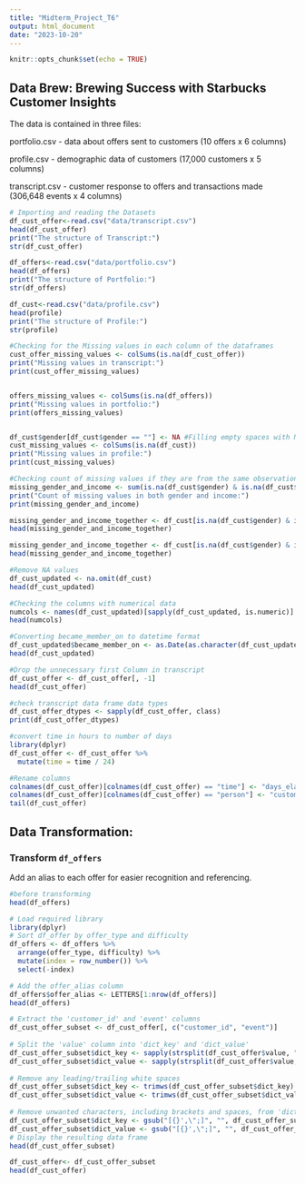 ```yaml
---
title: "Midterm_Project_T6"
output: html_document
date: "2023-10-20"
---
```


```r
knitr::opts_chunk$set(echo = TRUE)
```

## Data Brew: Brewing Success with Starbucks Customer Insights

The data is contained in three files:

portfolio.csv - data about offers sent to customers (10 offers x 6 columns)

profile.csv - demographic data of customers (17,000 customers x 5 columns)

transcript.csv - customer response to offers and transactions made (306,648 events x 4 columns)

```r
# Importing and reading the Datasets 
df_cust_offer<-read.csv("data/transcript.csv")
head(df_cust_offer)
print("The structure of Transcript:")
str(df_cust_offer)

df_offers<-read.csv("data/portfolio.csv")
head(df_offers)
print("The structure of Portfolio:")
str(df_offers)

df_cust<-read.csv("data/profile.csv")
head(profile)
print("The structure of Profile:")
str(profile)
```

```r
#Checking for the Missing values in each column of the dataframes
cust_offer_missing_values <- colSums(is.na(df_cust_offer))
print("Missing values in transcript:")
print(cust_offer_missing_values)


offers_missing_values <- colSums(is.na(df_offers))
print("Missing values in portfolio:")
print(offers_missing_values)


df_cust$gender[df_cust$gender == ""] <- NA #Filling empty spaces with NA values
cust_missing_values <- colSums(is.na(df_cust))
print("Missing values in profile:")
print(cust_missing_values)
```

```r
#Checking count of missing values if they are from the same observations
missing_gender_and_income <- sum(is.na(df_cust$gender) & is.na(df_cust$income))
print("Count of missing values in both gender and income:")
print(missing_gender_and_income)
```

```r
missing_gender_and_income_together <- df_cust[is.na(df_cust$gender) & is.na(df_cust$income), ]
head(missing_gender_and_income_together)
```

```r
missing_gender_and_income_together <- df_cust[is.na(df_cust$gender) & is.na(df_cust$income), ]
head(missing_gender_and_income_together)
```

```r
#Remove NA values
df_cust_updated <- na.omit(df_cust)
head(df_cust_updated)
```

```r
#Checking the columns with numerical data 
numcols <- names(df_cust_updated)[sapply(df_cust_updated, is.numeric)]
head(numcols)
```

```r
#Converting became_member_on to datetime format
df_cust_updated$became_member_on <- as.Date(as.character(df_cust_updated$became_member_on), format = "%Y%m%d")
head(df_cust_updated)
```

```r
#Drop the unnecessary first Column in transcript
df_cust_offer <- df_cust_offer[, -1]
head(df_cust_offer)
```

```r
#check transcript data frame data types
df_cust_offer_dtypes <- sapply(df_cust_offer, class)
print(df_cust_offer_dtypes)
```

```r
#convert time in hours to number of days 
library(dplyr)
df_cust_offer <- df_cust_offer %>% 
  mutate(time = time / 24)
```

```r
#Rename columns 
colnames(df_cust_offer)[colnames(df_cust_offer) == "time"] <- "days_elapsed"
colnames(df_cust_offer)[colnames(df_cust_offer) == "person"] <- "customer_id"
tail(df_cust_offer)
```

## **Data Transformation:**

### **Transform `df_offers`**

Add an alias to each offer for easier recognition and referencing.

```r
#before transforming
head(df_offers)
```

```r
# Load required library
library(dplyr)
# Sort df_offer by offer_type and difficulty
df_offers <- df_offers %>%
  arrange(offer_type, difficulty) %>%
  mutate(index = row_number()) %>%
  select(-index)

# Add the offer_alias column
df_offers$offer_alias <- LETTERS[1:nrow(df_offers)]
head(df_offers)
```


```r
# Extract the 'customer_id' and 'event' columns
df_cust_offer_subset <- df_cust_offer[, c("customer_id", "event")]
 
# Split the 'value' column into 'dict_key' and 'dict_value'
df_cust_offer_subset$dict_key <- sapply(strsplit(df_cust_offer$value, "[:,]") , "[[", 1)
df_cust_offer_subset$dict_value <- sapply(strsplit(df_cust_offer$value, "[:,]") , "[[", 2)
 
# Remove any leading/trailing white spaces
df_cust_offer_subset$dict_key <- trimws(df_cust_offer_subset$dict_key)
df_cust_offer_subset$dict_value <- trimws(df_cust_offer_subset$dict_value)
 
# Remove unwanted characters, including brackets and spaces, from 'dict_key' and 'dict_value'
df_cust_offer_subset$dict_key <- gsub("[{}',\";]", "", df_cust_offer_subset$dict_key)
df_cust_offer_subset$dict_value <- gsub("[{}',\";]", "", df_cust_offer_subset$dict_value)
# Display the resulting data frame
head(df_cust_offer_subset)
```
```r
df_cust_offer<- df_cust_offer_subset
head(df_cust_offer)
```

